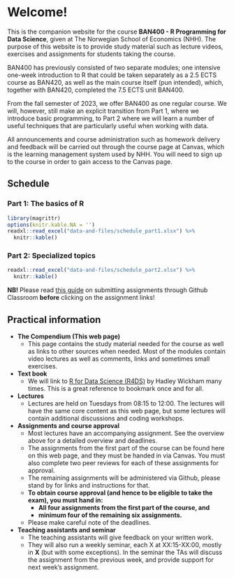# Welcome! {.unnumbered}

This is the companion website for the course **BAN400 - R Programming for Data Science**, given at The Norwegian School of Economics (NHH). The purpose of this website is to provide study material such as lecture videos, exercises and assignments for students taking the course.

BAN400 has previously consisted of two separate modules; one intensive one-week introduction to R that could be taken separately as a 2.5 ECTS course as BAN420, as well as the main course itself (pun intended), which, together with BAN420, completed the 7.5 ECTS unit BAN400.

From the fall semester of 2023, we offer BAN400 as one regular course. We will, however, still make an explicit transition from Part 1, where we introduce basic programming, to Part 2 where we will learn a number of useful techniques that are particularly useful when working with data.

All announcements and course administration such as homework delivery and feedback will be carried out through the course page at Canvas, which is the learning management system used by NHH. You will need to sign up to the course in order to gain access to the Canvas page.

## Schedule {.unnumbered}

### Part 1: The basics of R {.unnumbered}

```r
library(magrittr)
options(knitr.kable.NA = '')
readxl::read_excel("data-and-files/schedule_part1.xlsx") %>% 
  knitr::kable() 
```

### Part 2: Specialized topics {.unnumbered}

```r
readxl::read_excel("data-and-files/schedule_part2.xlsx") %>% 
  knitr::kable() 
```

**NB!** Please read [this guide](submit_assignments.qmd) on submitting assignments through Github Classroom **before** clicking on the assignment links!

## Practical information {.unnumbered}

-   **The Compendium (This web page)**
    -   This page contains the study material needed for the course as well as links to other sources when needed. Most of the modules contain video lectures as well as comments, links and sometimes small exercises.
-   **Text book**
    -   We will link to [R for Data Science (R4DS)](https://r4ds.hadley.nz/) by Hadley Wickham many times. This is a great reference to bookmark once and for all.
-   **Lectures**
    -   Lectures are held on Tuesdays from 08:15 to 12:00. The lectures will have the same core content as this web page, but some lectures will contain additional discussions and coding workshops.
-   **Assignments and course approval**
    -   Most lectures have an accompanying assignment. See the overview above for a detailed overview and deadlines.
    -   The assignments from the first part of the course can be found here on this web page, and they must be handed in via Canvas. You must also complete two peer reviews for each of these assignments for approval.
    -   The remaining assignments will be administered via Github, please stand by for links and instructions for that.
    -   **To obtain course approval (and hence to be eligible to take the exam), you must hand in:**
        -   **All four assignments from the first part of the course, and**
        -   **minimum four of the remaining six assignments.**
    -   Please make careful note of the deadlines.
-   **Teaching assistants and seminar**
    -   The teaching assistants will give feedback on your written work.
    -   They will also run a weekly seminar, each X at XX:15-XX:00, mostly in **X** (but with some exceptions). In the seminar the TAs will discuss the assignment from the previous week, and provide support for next week's assignment.
